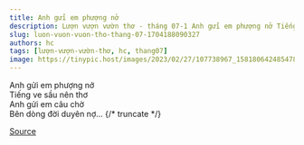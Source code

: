 ```yaml
---
title: Anh gửi em phượng nở 
description: Lượn vượn vườn thơ - tháng 07-1 Anh gửi em phượng nở Tiếng ve sầu nên thơ
slug: luon-vuon-vuon-tho-thang-07-1704188090327
authors: hc
tags: [lượn-vượn-vườn-thơ, hc, thang07]
image: https://tinypic.host/images/2023/02/27/107738967_158180642485478_2194929699130570889_n.th.jpg
---
```


Anh gửi em phượng nở \
Tiếng ve sầu nên thơ\
Anh gửi em câu chờ \
Bên dòng đời duyên nợ...
{/* truncate */}


[Source](https://www.facebook.com/ape.poem/posts/pfbid02EKmA7LppvsNUgsar4jpT7udq2pC536QxiNaNuwqgguuEgjp7Coaj1WNHgWVMgkCGl)

